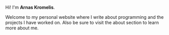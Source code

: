 Hi! I'm **Arnas Kromelis**.

Welcome to my personal website where I write about programming and the projects I have worked on.
Also be sure to visit the about section to learn more about me.
